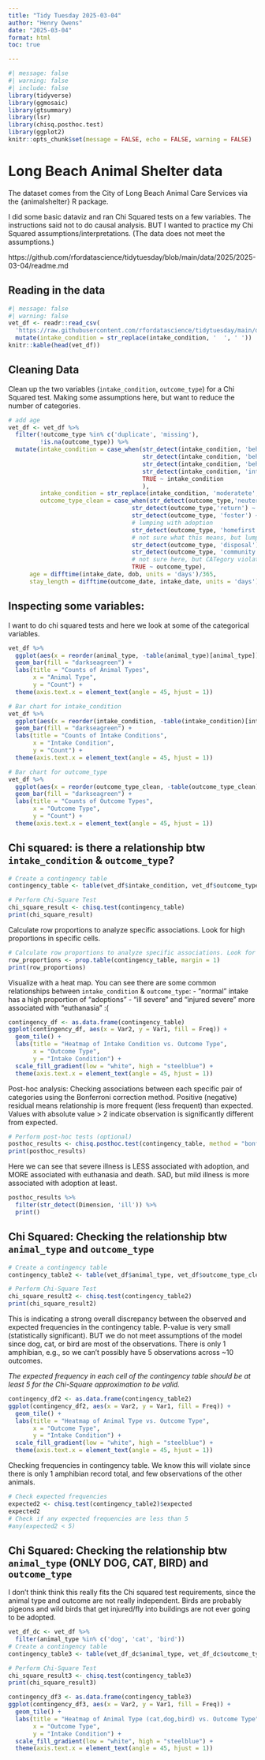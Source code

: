 ```yaml
---
title: "Tidy Tuesday 2025-03-04"
author: "Henry Owens"
date: "2025-03-04"
format: html
toc: true

---
```


```r
#| message: false
#| warning: false
#| include: false
library(tidyverse)
library(ggmosaic)
library(gtsummary)
library(lsr)
library(chisq.posthoc.test)
library(ggplot2)
knitr::opts_chunk$set(message = FALSE, echo = FALSE, warning = FALSE)
```

# Long Beach Animal Shelter data  
The dataset comes from the City of Long Beach Animal Care Services via the {animalshelter} R package.

I did some basic dataviz and ran Chi Squared tests on a few variables. The instructions said not to do causal analysis. BUT I wanted to practice my Chi Squared assumptions/interpretations. (The data does not meet the assumptions.)

https://github.com/rfordatascience/tidytuesday/blob/main/data/2025/2025-03-04/readme.md

## Reading in the data
```r
#| message: false
#| warning: false
vet_df <- readr::read_csv(
  'https://raw.githubusercontent.com/rfordatascience/tidytuesday/main/data/2025/2025-03-04/longbeach.csv') %>% 
  mutate(intake_condition = str_replace(intake_condition, '  ', ' '))
knitr::kable(head(vet_df))
```

## Cleaning Data
Clean up the two variables (`intake_condition`, `outcome_type`) for a Chi Squared test. Making some assumptions here, but want to reduce the number of categories.   
```r
# add age
vet_df <- vet_df %>% 
  filter(!outcome_type %in% c('duplicate', 'missing'), 
         !is.na(outcome_type)) %>% 
  mutate(intake_condition = case_when(str_detect(intake_condition, 'behavior moderate') ~ 'ill moderate',
                                      str_detect(intake_condition, 'behavior mild') ~ 'ill mild',
                                      str_detect(intake_condition, 'behavior severe') ~ 'ill severe',
                                      str_detect(intake_condition, 'intakeexam') ~ 'normal',
                                      TRUE ~ intake_condition
                                      ),
         intake_condition = str_replace(intake_condition, 'moderatete', 'moderate'),
         outcome_type_clean = case_when(str_detect(outcome_type,'neuter') ~ 'neuter', 
                                   str_detect(outcome_type,'return') ~ 'return', 
                                   str_detect(outcome_type, 'foster') ~ 'adoption',
                                   # lumping with adoption
                                   str_detect(outcome_type, 'homefirst') ~ 'adoption', 
                                   # not sure what this means, but lumping with adoption. could be wrong
                                   str_detect(outcome_type, 'disposal') ~ 'died', 
                                   str_detect(outcome_type, 'community cat') ~ 'return',
                                   # not sure here, but CATegory violates chisq assumption of no impossible combinations
                                   TRUE ~ outcome_type),
      age = difftime(intake_date, dob, units = 'days')/365,
      stay_length = difftime(outcome_date, intake_date, units = 'days')) 
```

## Inspecting some variables:


I want to do chi squared tests and here we look at some of the categorical variables. 
```r
vet_df %>%
  ggplot(aes(x = reorder(animal_type, -table(animal_type)[animal_type]))) +  # Sort in descending order
  geom_bar(fill = "darkseagreen") +  
  labs(title = "Counts of Animal Types",
       x = "Animal Type",
       y = "Count") +
  theme(axis.text.x = element_text(angle = 45, hjust = 1))
```


```r
# Bar chart for intake_condition
vet_df %>%
  ggplot(aes(x = reorder(intake_condition, -table(intake_condition)[intake_condition]))) +  # Sort in descending order
  geom_bar(fill = "darkseagreen") +  
  labs(title = "Counts of Intake Conditions",
       x = "Intake Condition",
       y = "Count") +
  theme(axis.text.x = element_text(angle = 45, hjust = 1))  
```

```r
# Bar chart for outcome_type
vet_df %>%
  ggplot(aes(x = reorder(outcome_type_clean, -table(outcome_type_clean)[outcome_type_clean]))) +  # Sort in descending order
  geom_bar(fill = "darkseagreen") +  
  labs(title = "Counts of Outcome Types",
       x = "Outcome Type",
       y = "Count") +
  theme(axis.text.x = element_text(angle = 45, hjust = 1))  
```


## Chi squared: is there a relationship btw `intake_condition` & `outcome_type`?


```r
# Create a contingency table
contingency_table <- table(vet_df$intake_condition, vet_df$outcome_type_clean)

# Perform Chi-Square Test
chi_square_result <- chisq.test(contingency_table)
print(chi_square_result)
```

Calculate row proportions to analyze specific associations. Look for high proportions in specific cells.  
```r
# Calculate row proportions to analyze specific associations. Look for high proportions in specific cells.
row_proportions <- prop.table(contingency_table, margin = 1)
print(row_proportions)

```


Visualize with a heat map. You can see there are some common relationships between `intake_condition` & `outcome_type`:
- "normal" intake has a high proportion of "adoptions"
- "ill severe" and "injured severe" more associated with "euthanasia" :(  
```r
contingency_df <- as.data.frame(contingency_table)
ggplot(contingency_df, aes(x = Var2, y = Var1, fill = Freq)) +
  geom_tile() +
  labs(title = "Heatmap of Intake Condition vs. Outcome Type",
       x = "Outcome Type",
       y = "Intake Condition") +
  scale_fill_gradient(low = "white", high = "steelblue") +
  theme(axis.text.x = element_text(angle = 45, hjust = 1))
```

Post-hoc analysis: Checking associations between each specific pair of categories using the Bonferroni correction method. Positive (negative) residual means relationship is more frequent (less frequent) than expected. Values with absolute value > 2 indicate observation is significantly different from expected.  
```r
# Perform post-hoc tests (optional)
posthoc_results <- chisq.posthoc.test(contingency_table, method = "bonferroni")
print(posthoc_results)
```

Here we can see that severe illness is LESS associated with adoption, and MORE associated with euthanasia and death. SAD, but mild illness is more associated with adoption at least.  
```r
posthoc_results %>% 
  filter(str_detect(Dimension, 'ill')) %>% 
  print()
```


## Chi Squared: Checking the relationship btw `animal_type` and `outcome_type`
```r
# Create a contingency table
contingency_table2 <- table(vet_df$animal_type, vet_df$outcome_type_clean)

# Perform Chi-Square Test
chi_square_result2 <- chisq.test(contingency_table2)
print(chi_square_result2)
```
This is indicating a strong overall discrepancy between the observed and expected frequencies in the contingency table. P-value is very small (statistically significant). BUT we do not meet assumptions of the model since dog, cat, or bird are most of the observations. There is only 1 amphibian, e.g., so we can't possibly have 5 observations across ~10 outcomes. 

*The expected frequency in each cell of the contingency table should be at least 5 for the Chi-Square approximation to be valid.*

```r
contingency_df2 <- as.data.frame(contingency_table2)
ggplot(contingency_df2, aes(x = Var2, y = Var1, fill = Freq)) +
  geom_tile() +
  labs(title = "Heatmap of Animal Type vs. Outcome Type",
       x = "Outcome Type",
       y = "Intake Condition") +
  scale_fill_gradient(low = "white", high = "steelblue") +
  theme(axis.text.x = element_text(angle = 45, hjust = 1))
```

Checking frequencies in contingency table. We know this will violate since there is only 1 amphibian record total, and few observations of the other animals.
```r
# Check expected frequencies
expected2 <- chisq.test(contingency_table2)$expected
expected2
# Check if any expected frequencies are less than 5
#any(expected2 < 5)
```

## Chi Squared: Checking the relationship btw `animal_type` (ONLY DOG, CAT, BIRD) and `outcome_type`

I don't think think this really fits the Chi squared test requirements, since the animal type and outcome are not really independent. Birds are probably pigeons and wild birds that get injured/fly into buildings are not ever going to be adopted.  
```r
vet_df_dc <- vet_df %>% 
  filter(animal_type %in% c('dog', 'cat', 'bird'))
# Create a contingency table
contingency_table3 <- table(vet_df_dc$animal_type, vet_df_dc$outcome_type_clean)

# Perform Chi-Square Test
chi_square_result3 <- chisq.test(contingency_table3)
print(chi_square_result3)
```

```r
contingency_df3 <- as.data.frame(contingency_table3)
ggplot(contingency_df3, aes(x = Var2, y = Var1, fill = Freq)) +
  geom_tile() +
  labs(title = "Heatmap of Animal Type (cat,dog,bird) vs. Outcome Type",
       x = "Outcome Type",
       y = "Intake Condition") +
  scale_fill_gradient(low = "white", high = "steelblue") +
  theme(axis.text.x = element_text(angle = 45, hjust = 1))
```
